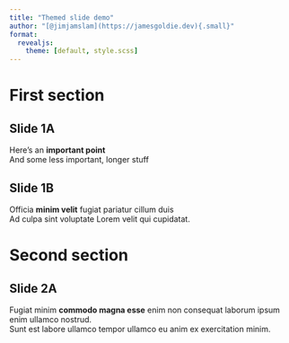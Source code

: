 ```yaml
---
title: "Themed slide demo"
author: "[@jimjamslam](https://jamesgoldie.dev){.small}"
format:
  revealjs:
    theme: [default, style.scss]
---
```


# First section {#section-sunset}

## Slide 1A {#slide1a}

Here's an **important point**  
[And some less important, longer stuff]{.small}

## Slide 1B

Officia **minim velit** fugiat pariatur cillum duis  
[Ad culpa sint voluptate Lorem velit qui cupidatat.]{.small}

# Second section {#section-indigo}

## Slide 2A

Fugiat minim **commodo magna esse** enim non consequat laborum ipsum
enim ullamco nostrud.  
[Sunt est labore ullamco tempor ullamco eu anim ex exercitation minim.]{.small}
